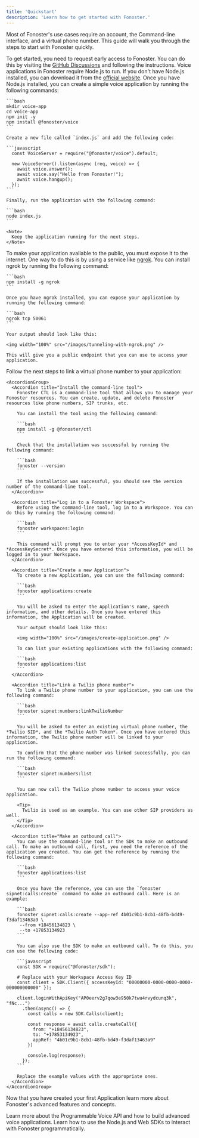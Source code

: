 ```yaml
---
title: 'Quickstart'
description: 'Learn how to get started with Fonoster.'
---
```


Most of Fonoster's use cases require an account, the Command-line interface, and a virtual phone number. This guide will walk you through the steps to start with Fonoster quickly.

<Steps>
  <Step title="Request early access">
    To get started, you need to request early access to Fonoster. You can do this by visiting the <a href="https://github.com/orgs/fonoster/discussions/695">GitHub Discussions</a> and following the instructions.
  </Step>

  <Step title="Create a simple voice application">
    Voice applications in Fonoster require Node.js to run. If you don't have Node.js installed, you can download it from the <a href="https://nodejs.org/en/download/">official website</a>. Once you have Node.js installed, you can create a simple voice application by running the following commands:

    ```bash
    mkdir voice-app
    cd voice-app
    npm init -y
    npm install @fonoster/voice
    ```

    Create a new file called `index.js` and add the following code:

    ```javascript
      const VoiceServer = require("@fonoster/voice").default;

      new VoiceServer().listen(async (req, voice) => {
        await voice.answer();
        await voice.say("Hello from Fonoster!");
        await voice.hangup();
      });
    ```

    Finally, run the application with the following command:

    ```bash
    node index.js
    ```

    <Note>
      Keep the application running for the next steps.
    </Note>
  </Step>

  <Step title="Publish your application">
    To make your application available to the public, you must expose it to the internet. One way to do this is by using a service like <a href="https://ngrok.com/">ngrok</a>. You can install ngrok by running the following command:

    ```bash
    npm install -g ngrok
    ```

    Once you have ngrok installed, you can expose your application by running the following command:

    ```bash
    ngrok tcp 50061
    ```

    Your output should look like this:

    <img width="100%" src="/images/tunneling-with-ngrok.png" />

    This will give you a public endpoint that you can use to access your application.
  </Step>

  <Step title="Link a virtual phone number">
    Follow the next steps to link a virtual phone number to your application:

    <AccordionGroup>
      <Accordion title="Install the command-line tool">
        Fonoster CTL is a command-line tool that allows you to manage your Fonoster resources. You can create, update, and delete Fonoster resources like phone numbers, SIP trunks, etc.
  
        You can install the tool using the following command:
  
        ```bash
        npm install -g @fonoster/ctl
        ```
  
        Check that the installation was successful by running the following command:
  
        ```bash
        fonoster --version
        ```
  
        If the installation was successful, you should see the version number of the command-line tool.
      </Accordion>
  
      <Accordion title="Log in to a Fonoster Workspace">
        Before using the command-line tool, log in to a Workspace. You can do this by running the following command:
  
        ```bash
        fonoster workspaces:login
        ```
  
        This command will prompt you to enter your *AccessKeyId* and *AccessKeySecret*. Once you have entered this information, you will be logged in to your Workspace.
      </Accordion>
  
      <Accordion title="Create a new Application">
        To create a new Application, you can use the following command:
  
        ```bash
        fonoster applications:create
        ```
  
        You will be asked to enter the Application's name, speech information, and other details. Once you have entered this information, the Application will be created.
  
        Your output should look like this:
  
        <img width="100%" src="/images/create-application.png" />
  
        To can list your existing applications with the following command:
  
        ```bash
        fonoster applications:list
        ```
      </Accordion>
  
      <Accordion title="Link a Twilio phone number">
        To link a Twilio phone number to your application, you can use the following command:
  
        ```bash
        fonoster sipnet:numbers:linkTwilioNumber
        ```
  
        You will be asked to enter an existing virtual phone number, the *Twilio SID*, and the *Twilio Auth Token*. Once you have entered this information, the Twilio phone number will be linked to your application.
  
        To confirm that the phone number was linked successfully, you can run the following command:
  
        ```bash
        fonoster sipnet:numbers:list
        ```
  
        You can now call the Twilio phone number to access your voice application.
  
        <Tip>
          Twilio is used as an example. You can use other SIP providers as well.
        </Tip>
      </Accordion>
  
      <Accordion title="Make an outbound call">
        You can use the command-line tool or the SDK to make an outbound call. To make an outbound call, first, you need the reference of the application you created. You can get the reference by running the following command:
  
        ```bash
        fonoster applications:list
        ```
  
        Once you have the reference, you can use the `fonoster sipnet:calls:create` command to make an outbound call. Here is an example:
  
        ```bash
        fonoster sipnet:calls:create --app-ref 4b01c9b1-8cb1-48fb-bd49-f3daf13463a9 \
         --from +18456134823 \
         --to +17853134923
        ```
  
        You can also use the SDK to make an outbound call. To do this, you can use the following code:
  
        ```javascript
        const SDK = require("@fonoster/sdk");
  
        # Replace with your Workspace Access Key ID
        const client = SDK.Client({ accessKeyId: "00000000-0000-0000-0000-000000000000" });
  
        client.loginWithApiKey("AP0eerv2g7qow3e950k7twu4rvydcunq3k", "fNc...")
          .then(async() => {
            const calls = new SDK.Calls(client);
  
            const response = await calls.createCall({
              from: "+18456134823",
              to: "+17853134923",
              appRef: "4b01c9b1-8cb1-48fb-bd49-f3daf13463a9"
            })
  
            console.log(response);
          });
        ```
  
        Replace the example values with the appropriate ones.
      </Accordion>
    </AccordionGroup>
  </Step>
</Steps>

Now that you have created your first Application learn more about Fonoster's advanced features and concepts.

<CardGroup cols={2}>
  <Card title="Programmable Voice" icon="rocket-launch" href="https://discord.com/invite/4QWgSz4hTC">
    Learn more about the Programmable Voice API and how to build advanced voice applications.
  </Card>

  <Card title="SDKs" icon="code" href="https://discord.com/invite/4QWgSz4hTC">
    Learn how to use the Node.js and Web SDKs to interact with Fonoster programmatically.
  </Card>
</CardGroup>